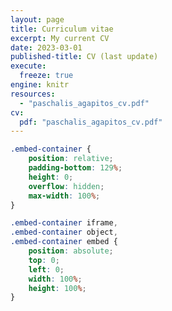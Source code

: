```yaml
---
layout: page
title: Curriculum vitae
excerpt: My current CV
date: 2023-03-01
published-title: CV (last update)
execute: 
  freeze: true
engine: knitr
resources:
  - "paschalis_agapitos_cv.pdf"
cv:
  pdf: "paschalis_agapitos_cv.pdf"
---
```


```css
.embed-container {
    position: relative;
    padding-bottom: 129%;
    height: 0;
    overflow: hidden;
    max-width: 100%;
}

.embed-container iframe,
.embed-container object,
.embed-container embed {
    position: absolute;
    top: 0;
    left: 0;
    width: 100%;
    height: 100%;
}
```